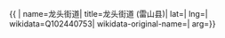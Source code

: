 {{ {{{1|PRC admin/showdata}}}|
name=龙头街道|
title=龙头街道 (雷山县)|
lat=|
lng=|
wikidata=Q102440753|
wikidata-original-name=|
arg={{{arg|}}}}}